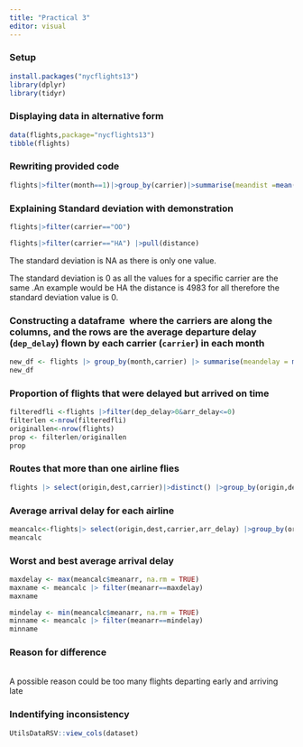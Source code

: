 ```yaml
---
title: "Practical 3"
editor: visual
---
```


### Setup

```r
install.packages("nycflights13")
library(dplyr)
library(tidyr)
```

### Displaying data in alternative form

```r
data(flights,package="nycflights13")
tibble(flights)
```

### Rewriting provided code

```r
flights|>filter(month==1)|>group_by(carrier)|>summarise(meandist =mean(distance),stddist=sd(distance))|>arrange(meandist)

```

### Explaining Standard deviation with demonstration 

```r
flights|>filter(carrier=="OO") 

flights|>filter(carrier=="HA") |>pull(distance)
```

The standard deviation is NA as there is only one value.

The standard deviation is 0 as all the values for a specific carrier are the same .An example would be HA the distance is 4983 for all therefore the standard deviation value is 0.\

###  Constructing a dataframe  where the carriers are along the columns, and the rows are the average departure delay (`dep_delay`) flown by each carrier (`carrier`) in each month

```r
new_df <- flights |> group_by(month,carrier) |> summarise(meandelay = mean(dep_delay,na.rm=TRUE)) |>pivot_wider(names_from=carrier,values_from = meandelay)
new_df
```

### Proportion of flights that were delayed but arrived on time

```r
filteredfli <-flights |>filter(dep_delay>0&arr_delay<=0) 
filterlen <-nrow(filteredfli)
originallen<-nrow(flights)
prop <- filterlen/originallen
prop
```

### Routes that more than one airline flies

```r
flights |> select(origin,dest,carrier)|>distinct() |>group_by(origin,dest) |> summarise(countc=n()) |>filter(countc>1)
```

###  Average arrival delay for each airline

```r
meancalc<-flights|> select(origin,dest,carrier,arr_delay) |>group_by(origin,dest,carrier) |> summarise(meanarr = mean(arr_delay,na.rm=TRUE)) |> left_join(airlines,by= "carrier")
meancalc
```

###  Worst and best average arrival delay 

```r
maxdelay <- max(meancalc$meanarr, na.rm = TRUE)
maxname <- meancalc |> filter(meanarr==maxdelay) 
maxname

mindelay <- min(meancalc$meanarr, na.rm = TRUE)
minname <- meancalc |> filter(meanarr==mindelay)
minname
```

###   Reason for difference

\
A possible reason could be too many flights departing early and arriving late

### Indentifying inconsistency 

```r
UtilsDataRSV::view_cols(dataset)
```
